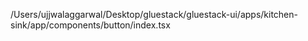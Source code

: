 /Users/ujjwalaggarwal/Desktop/gluestack/gluestack-ui/apps/kitchen-sink/app/components/button/index.tsx